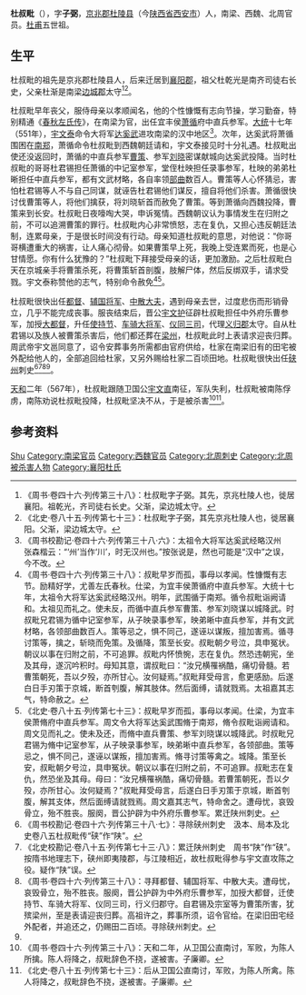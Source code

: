 '''杜叔毗'''（{{bd|？||567年}}），字'''子弼'''，[[京兆郡|京兆郡]][[杜陵县|杜陵县]]（今[[陕西省|陕西省]][[西安市|西安市]]）人，南梁、西魏、北周官员。[[杜甫|杜甫]]五世祖。

== 生平 ==
杜叔毗的祖先是京兆郡杜陵县人，后来迁居到[[襄阳郡|襄阳郡]]，祖父杜乾光是南齐司徒右长史，父亲杜渐是南梁[[边城郡|边城郡]]太守<ref>《周书·卷四十六·列传第三十八》：杜叔毗字子弼。其先，京兆杜陵人也，徙居襄阳。祖乾光，齐司徒右长史。父渐，梁边城太守。</ref><ref>《北史·卷八十五·列传第七十三》：杜叔毗字子弼，其先京兆杜陵人也，徙居襄阳。父渐，梁边城太守。</ref>。

杜叔毗早年丧父，服侍母亲以孝顺闻名，他的个性慷慨有志向节操，学习勤奋，特别精通《[[春秋左氏传|春秋左氏传]]》，在南梁为官，出任宜丰侯[[萧循|萧循]]府中直兵参军。[[大统_(西魏)|大统]]十七年（551年），[[宇文泰|宇文泰]]命令大将军[[达奚武|达奚武]]进攻南梁的汉中地区<ref>《周书校勘记·卷四十六·列传第三十八·六》：太祖令大将军达奚武经略汉州　张森楷云：“‘州’当作‘川’，时无汉州也。”按张说是，然也可能是“汉中”之误，今不改。</ref>。次年，达奚武将萧循围困在[[南郑|南郑]]，萧循命令杜叔毗到西魏朝廷请和，宇文泰接见时十分礼遇。杜叔毗出使还没返回时，萧循的中直兵参军[[曹策|曹策]]、参军[[刘晓|刘晓]]密谋献城向达奚武投降。当时杜叔毗的哥哥杜君锡担任萧循的中记室参军，堂侄杜映担任录事参军，杜映的弟弟杜晰担任中直兵参军，都有文武材略，各自率领[[部曲|部曲]]数百人。曹策等人心怀猜忌，害怕杜君锡等人不与自己同谋，就诬告杜君锡他们谋反，擅自将他们杀害。萧循很快讨伐曹策等人，将他们擒获，将刘晓斩首而赦免了曹策。等到萧循向西魏投降，曹策来到长安。杜叔毗日夜嚎啕大哭，申诉冤情。西魏朝议认为事情发生在归附之前，不可以追溯曹策的罪行。杜叔毗内心非常愤怒，志在复仇，又担心违反朝廷法制，连累母亲，于是很长时间没有行动。母亲知道杜叔毗的意思，对他说：“你哥哥横遭重大的祸害，让人痛心彻骨。如果曹策早上死，我晚上受连累而死，也是心甘情愿。你有什么犹豫的？”杜叔毗下拜接受母亲的话，更加激励。之后杜叔毗白天在京城亲手将曹策杀死，将曹策斩首剖腹，肢解尸体，然后反绑双手，请求受戮。宇文泰称赞他的志气，特别命令赦免<ref>《周书·卷四十六·列传第三十八》：叔毗早岁而孤，事母以孝闻。性慷慨有志节。励精好学，尤善左氏春秋。仕梁，为宜丰侯萧循府中直兵参军。大统十七年，太祖令大将军达奚武经略汉州。明年，武围循于南郑。循令叔毗诣阙请和。太祖见而礼之。使未反，而循中直兵参军曹策、参军刘晓谋以城降武。时叔毗兄君锡为循中记室参军，从子映录事参军，映弟晰中直兵参军，并有文武材略，各领部曲数百人。策等忌之，惧不同己，遂诬以谋叛，擅加害焉。循寻讨策等，擒之，斩晓而免策。及循降，策至长安。叔毗朝夕号泣，具申冤状。朝议以事在归附之前，不可追罪。叔毗内怀愤惋，志在复仇。然恐违朝宪，坐及其母，遂沉吟积时。母知其意，谓叔毗曰：“汝兄横罹祸酷，痛切骨髓。若曹策朝死，吾以夕殁，亦所甘心。汝何疑焉。”叔毗拜受母言，愈更感励。后遂白日手刃策于京城，断首刳腹，解其肢体。然后面缚，请就戮焉。太祖嘉其志气，特命赦之。</ref><ref name=autogenerated1>《北史·卷八十五·列传第七十三》：叔毗早岁而孤，事母以孝闻。仕梁，为宜丰侯萧脩府中直兵参军。周文令大将军达奚武围脩于南郑，脩令叔毗诣阙请和。周文见而礼之。使未及还，而脩中直兵曹策、参军刘晓谋以城降武。时叔毗兄君锡为脩中记室参军，从子映录事参军，映弟晰中直兵参军，各领部曲。策等忌之，惧不同己，遂诬以谋叛，擅加害焉。脩寻讨策等禽之。城降。策至长安，叔毗朝夕号泣，具申冤状。朝议以事在归附之前，不可追罪。叔毗志在复仇，然恐坐及其母。母曰：“汝兄横罹祸酷，痛切骨髓。若曹策朝死，吾以夕殁，亦所甘心。汝何疑焉？”叔毗拜受母言，后遂白日手刃策于京城，断首刳腹，解其支体，然后面缚请就戮焉。周文嘉其志气，特命舍之。遭母忧，哀毁骨立，殆不胜丧。服阕，晋公护辟为中外府乐曹参军。累迁陕州刺史。</ref>。

杜叔毗很快出任[[都督|都督]]、[[辅国将军|辅国将军]]、[[中散大夫|中散大夫]]，遇到母亲去世，过度悲伤而形销骨立，几乎不能完成丧事。服丧结束后，晋公[[宇文护|宇文护]]征辟杜叔毗担任中外府乐曹参军，加授[[大都督|大都督]]，升任[[使持节|使持节]]、[[车骑大将军|车骑大将军]]、[[仪同三司|仪同三司]]，代理[[义归郡|义归郡]]太守。自从杜君锡以及族人被曹策杀害后，他们都还葬在[[梁州|梁州]]，杜叔毗此时上表请求迎丧归葬。周武帝宇文邕同意了，诏令安葬事务所需都由官府供给，杜家在南梁旧有的田宅被外配给他人的，全部追回给杜家，又另外赐给杜家二百顷田地。杜叔毗很快出任[[硖州|硖州]]刺史<ref>《周书校勘记·卷四十六·列传第三十八·七》：寻除硖州刺史　汲本、局本及北史卷八五杜叔毗传“硖”作“陕”。</ref><ref>《北史校勘记·卷八十五·列传第七十三·八》：累迁陕州刺史　周书“陕”作“硖”。按隋书地理志下，硖州即夷陵郡，与江陵相近，故杜叔毗得参与宇文直攻陈之役。疑作“陕”误。</ref><ref>《周书·卷四十六·列传第三十八》：寻拜都督、辅国将军、中散大夫。遭母忧，哀毁骨立，殆不胜丧。服阕，晋公护辟为中外府乐曹参军，加授大都督，迁使持节、车骑大将军、仪同三司，行义归郡守。自君锡及宗室等为曹策所害，犹殡梁州，至是表请迎丧归葬。高祖许之，葬事所须，诏令官给。在梁旧田宅经外配者，并追还之，仍赐田二百顷。寻除硖州刺史。</ref><ref name=autogenerated1 />。

[[天和_(北周)|天和]]二年（567年），杜叔毗跟随卫国公[[宇文直|宇文直]]南征，军队失利，杜叔毗被南陈俘虏，南陈劝说杜叔毗投降，杜叔毗坚决不从，于是被杀害<ref>《周书·卷四十六·列传第三十八》：天和二年，从卫国公直南讨，军败，为陈人所擒。陈人将降之，叔毗辞色不挠，遂被害。子廉卿。</ref><ref>《北史·卷八十五·列传第七十三》：后从卫国公直南讨，军败，为陈人所禽。陈人将降之，叔毗辞色不挠，遂被害。子廉卿。</ref>。

== 参考资料 ==
{{reflist}}

{{Authority control}}
{{DEFAULTSORT:Du杜}}
[[Category:杜姓|Shu]]
[[Category:南梁官员|Category:南梁官员]]
[[Category:西魏官员|Category:西魏官员]]
[[Category:北周刺史|Category:北周刺史]]
[[Category:北周被杀害人物|Category:北周被杀害人物]]
[[Category:襄阳杜氏|Category:襄阳杜氏]]